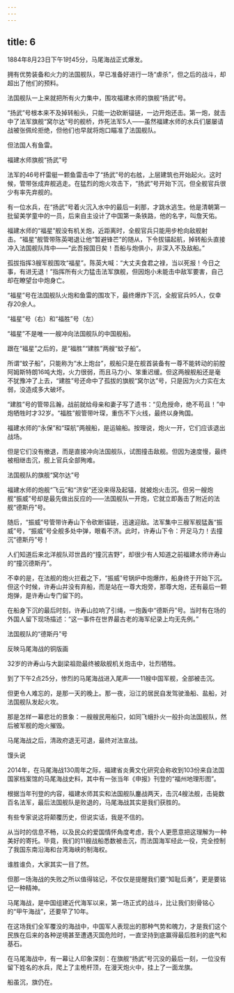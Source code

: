 ```yaml
---
---
---
```

title: 6
---



1884年8月23日下午1时45分，马尾海战正式爆发。

拥有优势装备和火力的法国舰队，早已准备好进行一场“虐杀”，但之后的战斗，却超出了他们的预料。

法国舰队一上来就把所有火力集中，围攻福建水师的旗舰“扬武”号。

“扬武”号根本来不及掉转船头，只能一边砍断锚链，一边开炮还击。第一炮，就击中了法军旗舰“窝尔达”号的舰桥，炸死法军5人——虽然福建水师的水兵们屡屡请战被张佩纶拒绝，但他们也早就将炮口瞄准了法国舰队。

但法国人有鱼雷。

福建水师旗舰“扬武”号



法军的46号杆雷艇一颗鱼雷击中了“扬武”号的右舷，上层建筑也开始起火。这时候，管带张成弃舰逃走。在猛烈的炮火攻击下，“扬武”号开始下沉，但全舰官兵很少有率先弃舰的。

有一位水兵，在“扬武”号着火沉入水中的最后一刹那，才跳水逃生。他是清朝第一批留美学童中的一员，后来自主设计了中国第一条铁路，他的名字，叫詹天佑。

福建水师的“福星”舰没有机关炮，近距离时，全舰官兵只能用步枪向敌舰射击。“福星”舰管带陈英喝退让他“暂避锋芒”的随从，下令拔锚起航，掉转船头直接冲入法国舰队阵中——“此吾报国日矣！吾船与炮俱小，非深入不及敌船。”

孤拔指挥3艘军舰围攻“福星”。陈英大喊：“大丈夫食君之禄，当以死报！今日之事，有进无退！”指挥所有火力猛击法军旗舰，但因炮小未能击中敌军要害，自己却在瞭望台中炮身亡。

“福星”号在法国舰队火炮和鱼雷的围攻下，最终爆炸下沉，全舰官兵95人，仅幸存20余人。

“福星”号（右）和“福胜”号（左）



“福星”不是唯一一艘冲向法国舰队的中国舰船。

跟在“福星”之后的，是“福胜”“建胜”两艘“蚊子船”。

所谓“蚊子船”，只能称为“水上炮台”，舰船只是在舰首装备有一尊不能转动的前膛阿姆斯特朗16吨大炮，火力很弱，而且马力小、笨重迟缓。但这两艘舰船还是毫不犹豫冲了上去，“建胜”号还命中了孤拔的旗舰“窝尔达”号，只是因为火力实在太弱，没造成多大破坏。

“建胜”号的管带吕瀚，战前就给母亲和妻子写了遗书：“见危授命，绝不苟且！”中炮牺牲时才32岁。“福胜”舰管带叶琛，重伤不下火线，最终以身殉国。

福建水师的“永保”和“琛航”两艘船，是运输船。按理说，炮火一开，它们应该退出战场。

但是它们没有撤退，而是直接冲向法国舰队，试图撞击敌舰。但因为速度慢，最终被相继击沉，舰上官兵全部殉难。

法国舰队的旗舰“窝尔达”号



福建水师的炮舰“飞云”和“济安”还没来得及起锚，就被炮火击沉。但另一艘炮舰“振威”号却是最先做出反应的——法国舰队一开炮，它就立即轰击了附近的法舰“德斯丹”号。

随后，“振威”号管带许寿山下令砍断锚链，迅速迎敌。法军集中三艘军舰猛轰“振威”号，“振威”号全舰多处中弹，眼看不济。此时，许寿山下令：开足马力！去撞沉“德斯丹”号！

人们知道后来北洋舰队邓世昌的“撞沉吉野”，却很少有人知道之前福建水师许寿山的“撞沉德斯丹”。

不幸的是，在法舰的炮火拦截之下，“振威”号锅炉中炮爆炸，船身终于开始下沉。但这个时候，许寿山并没有弃船，而是站在一尊大炮旁，那尊大炮，还有最后一颗炮弹，是许寿山专门留下的。

在船身下沉的最后时刻，许寿山拉响了引绳，一炮轰中“德斯丹”号。当时有在场的外国人留下现场描述：“这一事件在世界最古老的海军纪录上均无先例。”

法国舰队的“德斯丹”号



反映马尾海战的铜版画



32岁的许寿山与大副梁祖勋最终被敌舰机关炮击中，壮烈牺牲。

到了下午2点25分，惨烈的马尾海战进入尾声——11艘中国军舰，全部被击沉。

但更令人难忘的，是那一天的晚上。那一夜，沿江的居民自发驾驶渔船、盐船，对法国舰队发起火攻。

那是怎样一幕悲壮的景象：一艘艘民用船只，如同飞蛾扑火一般扑向法国舰队，然后被军舰的炮火摧毁。

马尾海战之后，清政府退无可退，最终对法宣战。

馒头说

2014年，在马尾海战130周年之际，福建省炎黄文化研究会称收到103份来自法国国家档案馆的马尾海战史料，其中有一张当年《申报》刊登的“福州地理形图”。



根据当年刊登的内容，福建水师其实和法国舰队鏖战两天，击沉4艘法舰，击毙数百名法军，最后法国舰队是败退的，马尾海战其实是我们获胜的。

有些专家说这将颠覆历史，但说实话，我是不信的。

从当时的信息不畅，以及民众的爱国情怀角度考虑，我个人更愿意把这理解为一种美好的寄托。毕竟，我们的11艘战船悉数被击沉，而法国海军经此一役，完全控制了我国东南沿海和台湾海峡的制海权。

谁胜谁负，大家其实一目了然。

但那一场海战的失败之所以值得铭记，不仅仅是提醒我们要“知耻后勇”，更是要铭记一种精神。

马尾海战，是中国组建近代海军以来，第一场正式的战斗，比让我们刻骨铭心的“甲午海战”，还要早了10年。

在这场我们全军覆没的海战中，中国军人表现出的那种气势和魄力，才是我们这个民族在后来的各种逆境甚至遭遇灭国危险时，一直坚持到底赢得最后胜利的底气和基石。

在马尾海战中，有一幕让人印象深刻：在旗舰“扬武”号沉没的最后一刻，一位没有留下姓名的水兵，爬上了主桅杆顶，在漫天炮火中，挂上了一面龙旗。

船虽沉，旗仍在。